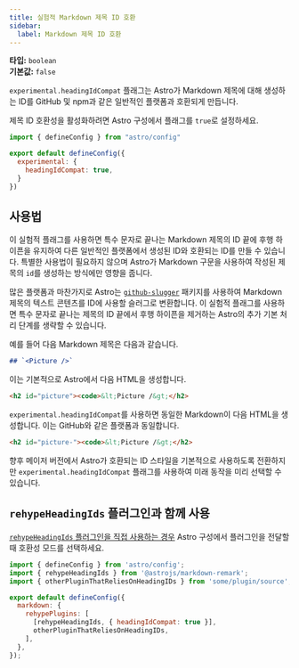 ```yaml
---
title: 실험적 Markdown 제목 ID 호환
sidebar:
  label: Markdown 제목 ID 호환
---
```



<p>

**타입:** `boolean`<br />
**기본값:** `false`<br />
<Since v="5.5.0" />
</p>

`experimental.headingIdCompat` 플래그는 Astro가 Markdown 제목에 대해 생성하는 ID를 GitHub 및 npm과 같은 일반적인 플랫폼과 호환되게 만듭니다.

제목 ID 호환성을 활성화하려면 Astro 구성에서 플래그를 `true`로 설정하세요.

```js title="astro.config.mjs" ins={4-6}
import { defineConfig } from "astro/config"

export default defineConfig({
  experimental: {
    headingIdCompat: true,
  }
})
```

## 사용법

이 실험적 플래그를 사용하면 특수 문자로 끝나는 Markdown 제목의 ID 끝에 후행 하이픈을 유지하여 다른 일반적인 플랫폼에서 생성된 ID와 호환되는 ID를 만들 수 있습니다. 특별한 사용법이 필요하지 않으며 Astro가 Markdown 구문을 사용하여 작성된 제목의 `id`를 생성하는 방식에만 영향을 줍니다.

많은 플랫폼과 마찬가지로 Astro는 [`github-slugger`](https://github.com/Flet/github-slugger) 패키지를 사용하여 Markdown 제목의 텍스트 콘텐츠를 ID에 사용할 슬러그로 변환합니다. 이 실험적 플래그를 사용하면 특수 문자로 끝나는 제목의 ID 끝에서 후행 하이픈을 제거하는 Astro의 추가 기본 처리 단계를 생략할 수 있습니다.

예를 들어 다음 Markdown 제목은 다음과 같습니다.

```md
## `<Picture />`
```

이는 기본적으로 Astro에서 다음 HTML을 생성합니다.

```html "picture"
<h2 id="picture"><code>&lt;Picture /&gt;</h2>
```

`experimental.headingIdCompat`를 사용하면 동일한 Markdown이 다음 HTML을 생성합니다. 이는 GitHub와 같은 플랫폼과 동일합니다.


```html "picture-"
<h2 id="picture-"><code>&lt;Picture /&gt;</h2>
```

향후 메이저 버전에서 Astro가 호환되는 ID 스타일을 기본적으로 사용하도록 전환하지만 `experimental.headingIdCompat` 플래그를 사용하여 미래 동작을 미리 선택할 수 있습니다.

## `rehypeHeadingIds` 플러그인과 함께 사용

[`rehypeHeadingIds` 플러그인을 직접 사용하는 경우](/ko/guides/markdown-content/#제목-id와-플러그인) Astro 구성에서 플러그인을 전달할 때 호환성 모드를 선택하세요.

```js title="astro.config.mjs" {8}
import { defineConfig } from 'astro/config';
import { rehypeHeadingIds } from '@astrojs/markdown-remark';
import { otherPluginThatReliesOnHeadingIDs } from 'some/plugin/source';

export default defineConfig({
  markdown: {
    rehypePlugins: [
      [rehypeHeadingIds, { headingIdCompat: true }],
      otherPluginThatReliesOnHeadingIDs,
    ],
  },
});
```
